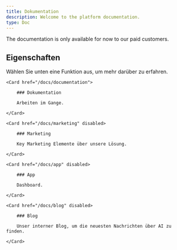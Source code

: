 ```yaml
---
title: Dokumentation
description: Welcome to the platform documentation.
type: Doc
---
```


<Callout>
  The documentation is only available for now to our paid customers.
</Callout>

## Eigenschaften

Wählen Sie unten eine Funktion aus, um mehr darüber zu erfahren.

<div className="grid sm:grid-cols-2 gap-4 mt-6">

```
<Card href="/docs/documentation">

    ### Dokumentation

    Arbeiten im Gange.

</Card>

<Card href="/docs/marketing" disabled>

    ### Marketing

    Key Marketing Elemente über unsere Lösung.

</Card>

<Card href="/docs/app" disabled>

    ### App

    Dashboard.

</Card>

<Card href="/docs/blog" disabled>

    ### Blog

    Unser interner Blog, um die neuesten Nachrichten über AI zu finden.

</Card>
```

</div>
